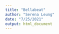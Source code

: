 ```yaml
---
title: "Bellabeat"
author: "Serena Leung"
date: "7/25/2021"
output: html_document
---
```




```r

```

